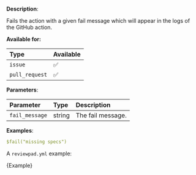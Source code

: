 
**Description**:

Fails the action with a given fail message which will appear in the logs of the GitHub action.

**Available for:**

| Type           | Available |
| :------------- | :-------- |
| `issue`        | ✅        |
| `pull_request` | ✅        |

**Parameters**:

| Parameter       | Type    | Description        |
| :-------------- | :------ | :----------------- |
| `fail_message`  | string  | The fail message.  |

**Examples**:

```yml
$fail("missing specs")
```

A `reviewpad.yml` example:

<CodeBlock language="yml">{Example}</CodeBlock>
